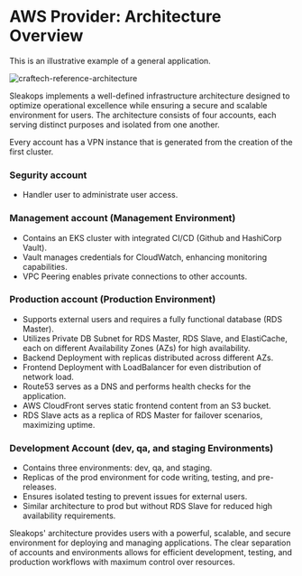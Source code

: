 
# AWS Provider: Architecture Overview

This is an illustrative example of a general application.

<Zoom overlayBgColorEnd="rgba(255, 255, 255, 0.8)">
  <img
    src="/img/provider/aws/craftech-reference-architecture.png"
    alt="craftech-reference-architecture"
  />
</Zoom>

Sleakops implements a well-defined infrastructure architecture designed to optimize operational excellence while ensuring a secure and scalable environment for users. The architecture consists of four accounts, each serving distinct purposes and isolated from one another.

Every account has a VPN instance that is generated from the creation of the first cluster.

### Segurity account

- Handler user to administrate user access.


### Management account (Management Environment)

- Contains an EKS cluster with integrated CI/CD (Github and HashiCorp Vault).
- Vault manages credentials for CloudWatch, enhancing monitoring capabilities.
- VPC Peering enables private connections to other accounts.


### Production account (Production Environment)

- Supports external users and requires a fully functional database (RDS Master).
- Utilizes Private DB Subnet for RDS Master, RDS Slave, and ElastiCache, each on different Availability Zones (AZs) for high availability.
- Backend Deployment with replicas distributed across different AZs.
- Frontend Deployment with LoadBalancer for even distribution of network load.
- Route53 serves as a DNS and performs health checks for the application.
- AWS CloudFront serves static frontend content from an S3 bucket.
- RDS Slave acts as a replica of RDS Master for failover scenarios, maximizing uptime.


### Development Account (dev, qa, and staging Environments)

- Contains three environments: dev, qa, and staging.
- Replicas of the prod environment for code writing, testing, and pre-releases.
- Ensures isolated testing to prevent issues for external users.
- Similar architecture to prod but without RDS Slave for reduced high availability requirements.


Sleakops' architecture provides users with a powerful, scalable, and secure environment for deploying and managing applications. The clear separation of accounts and environments allows for efficient development, testing, and production workflows with maximum control over resources.

